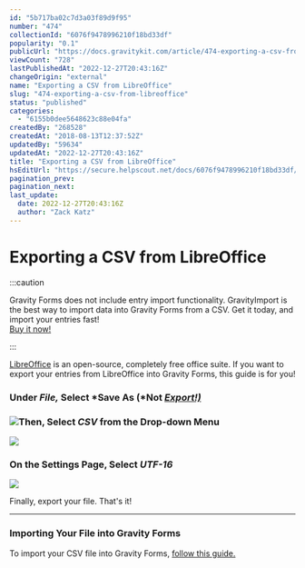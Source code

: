 ```yaml
---
id: "5b717ba02c7d3a03f89d9f95"
number: "474"
collectionId: "6076f9478996210f18bd33df"
popularity: "0.1"
publicUrl: "https://docs.gravitykit.com/article/474-exporting-a-csv-from-libreoffice"
viewCount: "728"
lastPublishedAt: "2022-12-27T20:43:16Z"
changeOrigin: "external"
name: "Exporting a CSV from LibreOffice"
slug: "474-exporting-a-csv-from-libreoffice"
status: "published"
categories: 
  - "6155b0dee5648623c88e04fa"
createdBy: "268528"
createdAt: "2018-08-13T12:37:52Z"
updatedBy: "59634"
updatedAt: "2022-12-27T20:43:16Z"
title: "Exporting a CSV from LibreOffice"
hsEditUrl: "https://secure.helpscout.net/docs/6076f9478996210f18bd33df/article/5b717ba02c7d3a03f89d9f95"
pagination_prev: 
pagination_next: 
last_update:
  date: 2022-12-27T20:43:16Z
  author: "Zack Katz"
---
```


# Exporting a CSV from LibreOffice


:::caution

Gravity Forms does not include entry import functionality. GravityImport is the best way to import data into Gravity Forms from a CSV. Get it today, and import your entries fast!   
[Buy it now!](https://www.gravitykit.com/extensions/gravity-forms-entry-importer/)

:::



[LibreOffice](https://www.libreoffice.org) is an open-source, completely free office suite. If you want to export your entries from LibreOffice into Gravity Forms, this guide is for you!

### Under *File,* Select *Save As (*Not *<u>Export!)</u>*

### ![](https://s3.amazonaws.com/helpscout.net/docs/assets/54c58489e4b051242988532c/images/5b717cbe0428631d7a89e8b9/file-16BTwM14hX.png)Then, Select *CSV* from the Drop-down Menu

![](https://s3.amazonaws.com/helpscout.net/docs/assets/54c58489e4b051242988532c/images/5b717d0e2c7d3a03f89d9fa9/file-VEslpzBfYr.png)

### On the Settings Page, Select *UTF-16*

![](https://s3.amazonaws.com/helpscout.net/docs/assets/54c58489e4b051242988532c/images/5b717d1d0428631d7a89e8bf/file-8OsxDjZRaa.png)

Finally, export your file. That's it!

---

### Importing Your File into Gravity Forms

To import your CSV file into Gravity Forms, [follow this guide.](https://docs.gravitykit.com/article/256-gravity-forms-import-entries)